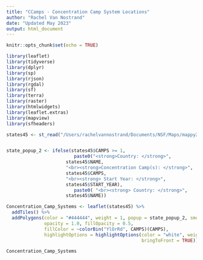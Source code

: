 ```yaml
---
title: "CCamps - Concentration Camp System Locations"
author: "Rachel Van Nostrand"
date: "Updated May 2023"
output: html_document
---
```


```r
knitr::opts_chunk$set(echo = TRUE)

library(leaflet)
library(tidyverse)
library(dplyr)
library(sp)
library(rjson)
library(rgdal)
library(sf)
library(terra)
library(raster)
library(htmlwidgets)
library(leaflet.extras)
library(mapview)
library(sfheaders)

states45 <- st_read("/Users/rachelvannostrand/Documents/NSF/Maps/mappy2.shp")


state_popup_2 <- ifelse(states45$CAMPS >= 1, 
                         paste0("<strong>Country: </strong>", 
                      states45$NAME, 
                      "<br><strong>Concentration Camp(s): </strong>", 
                      states45$CAMPS,
                      "<br><strong> Start Year: </strong>", 
                      states45$START_YEAR),
                         paste0( "<br><strong> Country: </strong>", 
                      states45$NAME))

Concentration_Camp_Systems <- leaflet(states45) %>%
  addTiles() %>% 
  addPolygons(color = "#444444", weight = 1, popup = state_popup_2, smoothFactor = 0.5,
              opacity = 1.0, fillOpacity = 0.5,
              fillColor = ~colorBin("YlOrRd", CAMPS)(CAMPS),
              highlightOptions = highlightOptions(color = "white", weight = 2,
                                                  bringToFront = TRUE))
```

```r

Concentration_Camp_Systems


```
